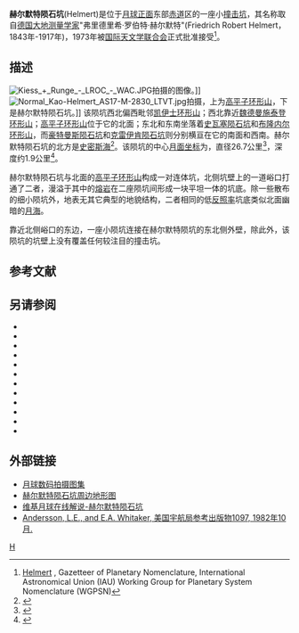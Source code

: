 {{lunar crater data|
 image=Helmert crater as08-12-2172hr.jpg|240px|
 caption=[[阿波罗8号|阿波罗8号]]哈苏相机拍摄的图像|
 latitude=7.56|
 N_or_S=S|
 longitude=87.67|
 E_or_W=E|
 diameter=26.7公里|
 depth=1.9公里|
 colong=273|
 eponym=弗里德里希·罗·赫尔默特}}
'''赫尔默特陨石坑'''(Helmert)是位于[[月球正面|月球正面]]东部[[赤道|赤道]]区的一座小[[撞击坑|撞击坑]]，其名称取自[[德国|德国]][[大地测量学|大地测量学家]]"弗里德里希·罗伯特·赫尔默特"(Friedrich Robert Helmert，1843年-1917年)，1973年被[[国际天文学联合会|国际天文学联合会]]正式批准接受<ref>[http://planetarynames.wr.usgs.gov/Feature/2437 Helmert] {{Wayback|url=http://planetarynames.wr.usgs.gov/Feature/2437 |date=20210703083326 }}, Gazetteer of Planetary Nomenclature, International Astronomical Union (IAU) Working Group for Planetary System Nomenclature (WGPSN)</ref>。

==描述==
[[Image:Kiess_+_Runge_-_LROC_-_WAC.JPG|thumb]]拍摄的图像。]]
[[Image:Normal_Kao-Helmert_AS17-M-2830_LTVT.jpg|thumb]]拍摄，上为[[高平子环形山|高平子环形山]]，下是赫尔默特陨石坑。]]
该陨坑西北偏西毗邻[[凯伊士环形山|凯伊士环形山]]；西北靠近[[魏德曼施泰登环形山|魏德曼施泰登环形山]]；[[高平子环形山|高平子环形山]]位于它的北面；东北和东南坐落着[[史瓦塞陨石坑|史瓦塞陨石坑]]和[[布隆内尔环形山|布隆内尔环形山]]，而[[豪特曼斯陨石坑|豪特曼斯陨石坑]]和[[克雷伊肯陨石坑|克雷伊肯陨石坑]]则分别横亘在它的南面和西南。赫尔默特陨石坑的北方是[[史密斯海|史密斯海]]<ref>{{Cite web |url=http://planetarynames.wr.usgs.gov/images/Lunar/lac_81_wac.pdf |title=Crater Helmert on the LAC-81 map |access-date=2016-08-18 |archive-date=2016-12-13 |archive-url=https://web.archive.org/web/20161213022122/https://planetarynames.wr.usgs.gov/images/Lunar/lac_81_wac.pdf |dead-url=no }}</ref>。该陨坑的中心[[月面坐标|月面坐标]]为{{Coord|7.56|S|87.67|E|globe:Moon|nogoogle=1|noosm=1}}，直径26.7公里<ref name="IAU">{{Cite web |url=http://planetarynames.wr.usgs.gov/Feature/2437 |title=Directory of the International Astronomical Union |access-date=2016-08-18 |archive-date=2021-07-03 |archive-url=https://web.archive.org/web/20210703083326/https://planetarynames.wr.usgs.gov/Feature/2437 |dead-url=no }}</ref>，深度约1.9公里<ref>{{Cite web |url=http://fisherka.csolutionshosting.net/astronote/plan/craterdepth/html/CraterDepthFeatureNameWestfall.html |title=John E. Westfall's Atlas of the Lunar Terminator, Cambridge Univ. Press (2000) |access-date=2016-08-18 |archive-date=2014-12-18 |archive-url=https://archive.today/20141218234310/http://fisherka.csolutionshosting.net/astronote/plan/craterdepth/html/CraterDepthFeatureNameWestfall.html |dead-url=no }}</ref>。

赫尔默特陨石坑与北面的[[高平子环形山|高平子环形山]]构成一对连体坑，北侧坑壁上的一道峪口打通了二者，漫溢于其中的[[熔岩|熔岩]]在二座陨坑间形成一块平坦一体的坑底。除一些散布的细小陨坑外，地表无其它典型的地貌结构，二者相同的低[[反照率|反照率]]坑底类似北面幽暗的[[月海|月海]]。

靠近北侧峪口的东边，一座小陨坑连接在赫尔默特陨坑的东北侧外壁，除此外，该陨坑的坑壁上没有覆盖任何较注目的撞击坑。

==参考文献==
{{Reflist}}

==另请参阅==
{{refbegin}}
* {{cite book
  | last1 = Andersson
  | first1 = L. E.
  | last2 = Whitaker
  | first2 = E. A.
  | authorlink2 = Ewen Whitaker
  | date = 1982
  | title = [[NASA|NASA]] Catalogue of Lunar Nomenclature
  | publisher = NASA RP-1097
  | ref = harv
  }}
* {{cite web
  | last = Blue
  | first = Jennifer
  | date = July 25, 2007
  | title = Gazetteer of Planetary Nomenclature
  | publisher = [[United_States_Geological_Survey|USGS]]
  | url = http://planetarynames.wr.usgs.gov/
  | accessdate = 2007-08-05
  | ref = harv
  | archive-date = 2015-05-26
  | archive-url = https://web.archive.org/web/20150526164842/http://planetarynames.wr.usgs.gov/
  | dead-url = no
  }}
* {{cite book
  | last1 = Bussey
  | first1 = B.
  | authorlink1 = Ben Bussey
  | last2 = Spudis
  | first2 = P.
  | authorlink2 = Paul Spudis
  | date = 2004
  | title = The Clementine Atlas of the Moon
  | publisher = Cambridge University Press
  | location = New York
  | isbn = 978-0-521-81528-4
  | ref = harv
  }}
* {{cite book
  | last1 = Cocks
  | first1 = Elijah E.
  | last2 = Cocks
  | first2 = Josiah C.
  | date = 1995
  | title = Who's Who on the Moon: A Biographical Dictionary of Lunar Nomenclature
  | url = https://archive.org/details/isbn_9780936389271
  | publisher = Tudor Publishers
  | isbn = 978-0-936389-27-1
  | ref = harv
  }}
* {{cite web
  | last = McDowell
  | first = Jonathan
  | date = July 15, 2007
  | url = http://host.planet4589.org/astro/lunar/
  | title = Lunar Nomenclature
  | publisher = Jonathan's Space Report
  | accessdate = 2007-10-24
  | ref = harv
  | archive-date = 2015-01-12
  | archive-url = https://web.archive.org/web/20150112233439/http://host.planet4589.org/astro/lunar/
  | dead-url = no
  }}
* {{cite journal| last1 = Menzel| first1 = D. H.| last2 = Minnaert| first2 = M.| last3 = Levin| first3 = B.| last4 = Dollfus| first4 = A.| last5 = Bell| first5 = B.| title = Report on Lunar Nomenclature by the Working Group of Commission 17 of the IAU| doi = 10.1007/BF00171763| journal = Space Science Reviews| volume = 12| issue = 2| pages = 136–186| date = 1971| bibcode = 1971SSRv...12..136M| ref = harv}}
* {{cite book
  | first = Patrick
  | last = Moore
  | authorlink = Patrick Moore
  | date = 2001
  | title = On the Moon
  | url = https://archive.org/details/patrickmooreonmo00patr
  | publisher = Sterling Publishing Co.
  | isbn = 978-0-304-35469-6
  | ref = harv
  }}
* {{cite book
  | first = Fred W.
  | last = Price
  | date = 1988
  | title = The Moon Observer's Handbook
  | publisher = Cambridge University Press
  | isbn = 978-0-521-33500-3
  | ref = harv
  }}
* {{cite book
  | last = Rükl
  | first = Antonín
  | authorlink = Antonín Rükl
  | date = 1990
  | title = Atlas of the Moon
  | publisher = Kalmbach Books
  | isbn = 978-0-913135-17-4
  | ref = harv
  }}
* {{cite book
  | last = Webb
  | first = Rev. T. W.
  | authorlink = Thomas William Webb
  | date = 1962
  | title = Celestial Objects for Common Telescopes
  | url = https://archive.org/details/celestialobjects00webb
  | edition = 6th revised
  | publisher = Dover
  | isbn = 978-0-486-20917-3
  | ref = harv
  }}
* {{cite book
  | first = Ewen A.
  | last = Whitaker
  | authorlink = Ewen Whitaker
  | date = 1999
  | title = Mapping and Naming the Moon
  | publisher = Cambridge University Press
  | isbn = 978-0-521-62248-6
  | ref = harv
  }}
* {{cite book
  | first = Peter T.
  | last = Wlasuk
  | date = 2000
  | title = Observing the Moon
  | publisher = Springer
  | isbn = 978-1-85233-193-1
  | ref = harv
 }}
{{refend}}

==外部链接==
* [http://www.lpi.usra.edu/resources/lunar_orbiter/bin/srch_nam.shtml?Helmert%7C0 月球数码拍摄图集] {{Wayback|url=http://www.lpi.usra.edu/resources/lunar_orbiter/bin/srch_nam.shtml?Helmert%7C0 |date=20201127012707 }}
* [http://www.lpi.usra.edu/resources/mapcatalog/LTO/lto81b3_1/ 赫尔默特陨石坑周边地形图] {{Wayback|url=http://www.lpi.usra.edu/resources/mapcatalog/LTO/lto81b3_1/ |date=20160304052841 }}
* [http://the-moon.wikispaces.com/Helmert 维基月球在线解说-赫尔默特陨石坑] {{Wayback|url=http://the-moon.wikispaces.com/Helmert |date=20200807201726 }}
* [http://planet4589.org/astro/lunar/RP-1097.pdf Andersson, L.E., and E.A. Whitaker, 美国宇航局参考出版物1097, 1982年10月.] {{Wayback|url=http://planet4589.org/astro/lunar/RP-1097.pdf |date=20141006125838 }}

[[Category:月球环形山|H]]
{{月球環形山 (G-K)}}